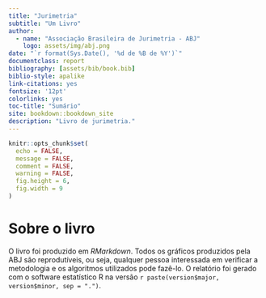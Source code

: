 ```yaml
---
title: "Jurimetria"
subtitle: "Um Livro"
author: 
  - name: "Associação Brasileira de Jurimetria - ABJ"
    logo: assets/img/abj.png
date: "`r format(Sys.Date(), '%d de %B de %Y')`"
documentclass: report
bibliography: [assets/bib/book.bib]
biblio-style: apalike
link-citations: yes
fontsize: '12pt'
colorlinks: yes 
toc-title: "Sumário"
site: bookdown::bookdown_site
description: "Livro de jurimetria."
---
```


```r
knitr::opts_chunk$set(
  echo = FALSE, 
  message = FALSE, 
  comment = FALSE, 
  warning = FALSE, 
  fig.height = 6, 
  fig.width = 9
)
```

# Sobre o livro {-}

O livro foi produzido em *RMarkdown*. Todos os gráficos produzidos pela ABJ são reprodutíveis, ou seja, qualquer pessoa interessada em verificar a metodologia e os algoritmos utilizados pode fazê-lo. O relatório foi gerado com o software estatístico R na versão `r paste(version$major, version$minor, sep = ".")`.

\newpage
